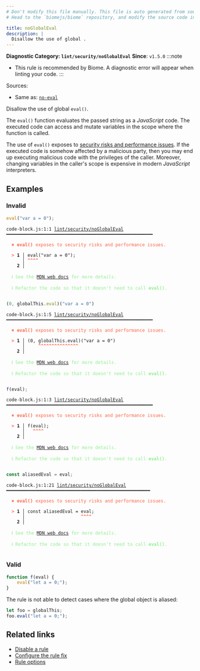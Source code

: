 ```yaml
---
# Don't modify this file manually. This file is auto generated from source, and you will lose your changes next time the website is built.
# Head to the `biomejs/biome` repository, and modify the source code in there.

title: noGlobalEval
description: |
  Disallow the use of global .
---
```


**Diagnostic Category: `lint/security/noGlobalEval`**
<Tabs>
<TabItem label="JavaScript (and super languages)" icon="seti:javascript">
**Since**: `v1.5.0`
:::note
- This rule is recommended by Biome. A diagnostic error will appear when linting your code.
:::

Sources: 
- Same as: <a href="https://eslint.org/docs/latest/rules/no-eval" target="_blank"><code>no-eval</code></a>

Disallow the use of global `eval()`.

The `eval()` function evaluates the passed string as a _JavaScript_ code.
The executed code can access and mutate variables in the scope where the function is called.

The use of `eval()` exposes to [security risks and performance issues](https://developer.mozilla.org/en-US/docs/Web/JavaScript/Reference/Global_Objects/eval#never_use_eval!).
If the executed code is somehow affected by a malicious party,
then you may end up executing malicious code with the privileges of the caller.
Moreover, changing variables in the caller's scope is expensive in modern _JavaScript_ interpreters.

## Examples

### Invalid

```js
eval("var a = 0");
```

<pre class="language-text"><code class="language-text">code-block.js:1:1 <a href="https://biomejs.dev/linter/rules/no-global-eval">lint/security/noGlobalEval</a> ━━━━━━━━━━━━━━━━━━━━━━━━━━━━━━━━━━━━━━━━━━━━━━━━━━━━━━━<br /><br />  <strong><span style="color: Tomato;">✖</span></strong> <span style="color: Tomato;"><strong>eval()</strong></span><span style="color: Tomato;"> exposes to security risks and performance issues.</span><br />  <br />  <strong><span style="color: Tomato;">&gt;</span></strong> <strong>1 │ </strong>eval(&quot;var a = 0&quot;);<br />   <strong>   │ </strong><strong><span style="color: Tomato;">^</span></strong><strong><span style="color: Tomato;">^</span></strong><strong><span style="color: Tomato;">^</span></strong><strong><span style="color: Tomato;">^</span></strong><br />    <strong>2 │ </strong><br />  <br />  <strong><span style="color: lightgreen;">ℹ</span></strong> <span style="color: lightgreen;">See the </span><span style="color: lightgreen;"><a href="https://developer.mozilla.org/en-US/docs/Web/JavaScript/Reference/Global_Objects/eval#never_use_eval!">MDN web docs</a></span><span style="color: lightgreen;"> for more details.</span><br />  <br />  <strong><span style="color: lightgreen;">ℹ</span></strong> <span style="color: lightgreen;">Refactor the code so that it doesn't need to call </span><span style="color: lightgreen;"><strong>eval()</strong></span><span style="color: lightgreen;">.</span><br />  <br /></code></pre>

```js
(0, globalThis.eval)("var a = 0")
```

<pre class="language-text"><code class="language-text">code-block.js:1:5 <a href="https://biomejs.dev/linter/rules/no-global-eval">lint/security/noGlobalEval</a> ━━━━━━━━━━━━━━━━━━━━━━━━━━━━━━━━━━━━━━━━━━━━━━━━━━━━━━━<br /><br />  <strong><span style="color: Tomato;">✖</span></strong> <span style="color: Tomato;"><strong>eval()</strong></span><span style="color: Tomato;"> exposes to security risks and performance issues.</span><br />  <br />  <strong><span style="color: Tomato;">&gt;</span></strong> <strong>1 │ </strong>(0, globalThis.eval)(&quot;var a = 0&quot;)<br />   <strong>   │ </strong>    <strong><span style="color: Tomato;">^</span></strong><strong><span style="color: Tomato;">^</span></strong><strong><span style="color: Tomato;">^</span></strong><strong><span style="color: Tomato;">^</span></strong><strong><span style="color: Tomato;">^</span></strong><strong><span style="color: Tomato;">^</span></strong><strong><span style="color: Tomato;">^</span></strong><strong><span style="color: Tomato;">^</span></strong><strong><span style="color: Tomato;">^</span></strong><strong><span style="color: Tomato;">^</span></strong><strong><span style="color: Tomato;">^</span></strong><strong><span style="color: Tomato;">^</span></strong><strong><span style="color: Tomato;">^</span></strong><strong><span style="color: Tomato;">^</span></strong><strong><span style="color: Tomato;">^</span></strong><br />    <strong>2 │ </strong><br />  <br />  <strong><span style="color: lightgreen;">ℹ</span></strong> <span style="color: lightgreen;">See the </span><span style="color: lightgreen;"><a href="https://developer.mozilla.org/en-US/docs/Web/JavaScript/Reference/Global_Objects/eval#never_use_eval!">MDN web docs</a></span><span style="color: lightgreen;"> for more details.</span><br />  <br />  <strong><span style="color: lightgreen;">ℹ</span></strong> <span style="color: lightgreen;">Refactor the code so that it doesn't need to call </span><span style="color: lightgreen;"><strong>eval()</strong></span><span style="color: lightgreen;">.</span><br />  <br /></code></pre>

```js
f(eval);
```

<pre class="language-text"><code class="language-text">code-block.js:1:3 <a href="https://biomejs.dev/linter/rules/no-global-eval">lint/security/noGlobalEval</a> ━━━━━━━━━━━━━━━━━━━━━━━━━━━━━━━━━━━━━━━━━━━━━━━━━━━━━━━<br /><br />  <strong><span style="color: Tomato;">✖</span></strong> <span style="color: Tomato;"><strong>eval()</strong></span><span style="color: Tomato;"> exposes to security risks and performance issues.</span><br />  <br />  <strong><span style="color: Tomato;">&gt;</span></strong> <strong>1 │ </strong>f(eval);<br />   <strong>   │ </strong>  <strong><span style="color: Tomato;">^</span></strong><strong><span style="color: Tomato;">^</span></strong><strong><span style="color: Tomato;">^</span></strong><strong><span style="color: Tomato;">^</span></strong><br />    <strong>2 │ </strong><br />  <br />  <strong><span style="color: lightgreen;">ℹ</span></strong> <span style="color: lightgreen;">See the </span><span style="color: lightgreen;"><a href="https://developer.mozilla.org/en-US/docs/Web/JavaScript/Reference/Global_Objects/eval#never_use_eval!">MDN web docs</a></span><span style="color: lightgreen;"> for more details.</span><br />  <br />  <strong><span style="color: lightgreen;">ℹ</span></strong> <span style="color: lightgreen;">Refactor the code so that it doesn't need to call </span><span style="color: lightgreen;"><strong>eval()</strong></span><span style="color: lightgreen;">.</span><br />  <br /></code></pre>

```js
const aliasedEval = eval;
```

<pre class="language-text"><code class="language-text">code-block.js:1:21 <a href="https://biomejs.dev/linter/rules/no-global-eval">lint/security/noGlobalEval</a> ━━━━━━━━━━━━━━━━━━━━━━━━━━━━━━━━━━━━━━━━━━━━━━━━━━━━━━<br /><br />  <strong><span style="color: Tomato;">✖</span></strong> <span style="color: Tomato;"><strong>eval()</strong></span><span style="color: Tomato;"> exposes to security risks and performance issues.</span><br />  <br />  <strong><span style="color: Tomato;">&gt;</span></strong> <strong>1 │ </strong>const aliasedEval = eval;<br />   <strong>   │ </strong>                    <strong><span style="color: Tomato;">^</span></strong><strong><span style="color: Tomato;">^</span></strong><strong><span style="color: Tomato;">^</span></strong><strong><span style="color: Tomato;">^</span></strong><br />    <strong>2 │ </strong><br />  <br />  <strong><span style="color: lightgreen;">ℹ</span></strong> <span style="color: lightgreen;">See the </span><span style="color: lightgreen;"><a href="https://developer.mozilla.org/en-US/docs/Web/JavaScript/Reference/Global_Objects/eval#never_use_eval!">MDN web docs</a></span><span style="color: lightgreen;"> for more details.</span><br />  <br />  <strong><span style="color: lightgreen;">ℹ</span></strong> <span style="color: lightgreen;">Refactor the code so that it doesn't need to call </span><span style="color: lightgreen;"><strong>eval()</strong></span><span style="color: lightgreen;">.</span><br />  <br /></code></pre>

### Valid

```cjs
function f(eval) {
    eval("let a = 0;");
}
```

The rule is not able to detect cases where the global object is aliased:

```js
let foo = globalThis;
foo.eval("let a = 0;");
```

## Related links

- [Disable a rule](/linter/#disable-a-lint-rule)
- [Configure the rule fix](/linter#configure-the-rule-fix)
- [Rule options](/linter/#rule-options)

</TabItem>
</Tabs>

